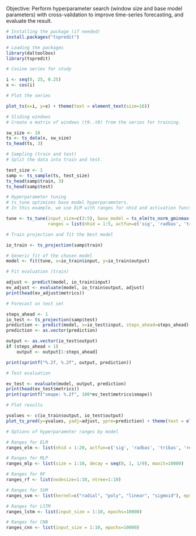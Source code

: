Objective: Perform hyperparameter search (window size and base model parameters) with cross-validation to improve time-series forecasting, and evaluate the result.

```r
# Installing the package (if needed)
install.packages("tspredit")
```

```r
# Loading the packages
library(daltoolbox)
library(tspredit) 
```


```r
# Cosine series for study

i <- seq(0, 25, 0.25)
x <- cos(i)
```

```r
# Plot the series

plot_ts(x=i, y=x) + theme(text = element_text(size=16))
```

```r
# Sliding windows
# Create a matrix of windows (t9..t0) from the series for training.

sw_size <- 10
ts <- ts_data(x, sw_size)
ts_head(ts, 3)
```

```r
# Sampling (train and test)
# Split the data into train and test.

test_size <- 1
samp <- ts_sample(ts, test_size)
ts_head(samp$train, 3)
ts_head(samp$test)
```

```r
# Hyperparameter tuning
# ts_tune optimizes base model hyperparameters.
# In this example, we use ELM with ranges for nhid and activation function.

tune <- ts_tune(input_size=c(3:5), base_model = ts_elm(ts_norm_gminmax()), 
                ranges = list(nhid = 1:5, actfun=c('sig', 'radbas', 'tribas', 'relu', 'purelin')))

```



```r
# Train projection and fit the best model

io_train <- ts_projection(samp$train)

# Generic fit of the chosen model
model <- fit(tune, x=io_train$input, y=io_train$output)
```

```r
# Fit evaluation (train)

adjust <- predict(model, io_train$input)
ev_adjust <- evaluate(model, io_train$output, adjust)
print(head(ev_adjust$metrics))
```

```r
# Forecast on test set

steps_ahead <- 1
io_test <- ts_projection(samp$test)
prediction <- predict(model, x=io_test$input, steps_ahead=steps_ahead)
prediction <- as.vector(prediction)

output <- as.vector(io_test$output)
if (steps_ahead > 1)
    output <- output[1:steps_ahead]

print(sprintf("%.2f, %.2f", output, prediction))
```

```r
# Test evaluation

ev_test <- evaluate(model, output, prediction)
print(head(ev_test$metrics))
print(sprintf("smape: %.2f", 100*ev_test$metrics$smape))
```

```r
# Plot results

yvalues <- c(io_train$output, io_test$output)
plot_ts_pred(y=yvalues, yadj=adjust, ypre=prediction) + theme(text = element_text(size=16))
```

```r
# Options of hyperparameter ranges by model

# Ranges for ELM
ranges_elm <- list(nhid = 1:20, actfun=c('sig', 'radbas', 'tribas', 'relu', 'purelin'))

# Ranges for MLP
ranges_mlp <- list(size = 1:10, decay = seq(0, 1, 1/9), maxit=10000)

# Ranges for RF
ranges_rf <- list(nodesize=1:10, ntree=1:10)

# Ranges for SVM
ranges_svm <- list(kernel=c("radial", "poly", "linear", "sigmoid"), epsilon=seq(0, 1, 0.1), cost=seq(20, 100, 20))

# Ranges for LSTM
ranges_lstm <- list(input_size = 1:10, epochs=10000)

# Ranges for CNN
ranges_cnn <- list(input_size = 1:10, epochs=10000)
```


